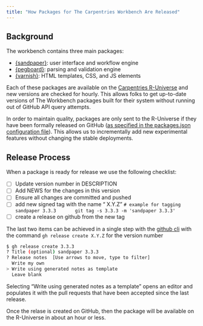 ```yaml
---
title: "How Packages for The Carpentries Workbench Are Released"
---
```


## Background

The workbench contains three main packages:


 - [{sandpaper}]\: user interface and workflow engine
 - [{pegboard}]\: parsing and validation engine
 - [{varnish}]\: HTML templates, CSS, and JS elements

Each of these packages are available on the [Carpentries R-Universe][r-universe]
and new versions are checked for hourly. This allows folks to get up-to-date
versions of The Workbench packages built for their system without running out
of GitHub API query attempts.

In order to maintain quality, packages are only sent to the R-Universe if they
have been formally released on GitHub ([as specified in the packages.json
configuration
file](https://github.com/carpentries/universe/blob/0c330a1e8f0337de483144fece37c2710af6f4df/packages.json#L16-L33)).
This allows us to incrementally add new experimental features without changing
the stable deployments.

## Release Process

When a package is ready for release we use the following checklist:

 - [ ] Update version number in DESCRIPTION
 - [ ] Add NEWS for the changes in this version
 - [ ] Ensure all changes are committed and pushed
 - [ ] add new signed tag with the name "<package> X.Y.Z"
      ```
      # example for tagging sandpaper 3.3.3
      git tag -s 3.3.3 -m 'sandpaper 3.3.3'
      ```
 - [ ] create a release on github from the new tag

The last two items can be achieved in a single step with the [github
cli](https://cli.github.com/) with the command `gh release create X.Y.Z` for
the version number

```bash
$ gh release create 3.3.3
? Title (optional) sandpaper 3.3.3
? Release notes  [Use arrows to move, type to filter]
  Write my own
> Write using generated notes as template
  Leave blank
```

Selecting "Write using generated notes as a template" opens an editor and
populates it with the pull requests that have been accepted since the last
release.

Once the relase is created on GitHub, then the package will be available on
the R-Universe in about an hour or less. 

[{varnish}]: https://carpentries.github.io/varnish/
[{pegboard}]: https://carpentries.github.io/pegboard/
[{sandpaper}]: https://carpentries.github.io/sandpaper/
[r-universe]: https://carpentries.r-universe.dev/
